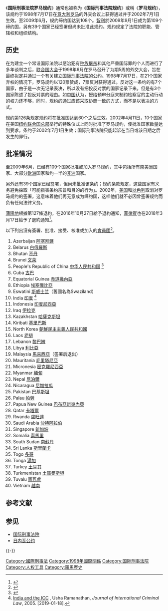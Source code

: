 {{Infobox Treaty
|name =罗马规约
|long_name =国际刑事法院罗马规约
|image =ICC member states.svg
|image_width =225
|image_alt = 《国际刑事法院罗马规约》締約國地圖
|caption =《国际刑事法院罗马规约》締約國地圖<br /><div style="text-align:left;">{{legend|#00aa00|締約國}} {{legend|#0000ff|規約未生效的締約國}} {{legend|purple|退出規約的締約國}} {{legend|#eeee00|簽署但未批准規約的國家}} {{legend|orange|簽署規約但隨後撤回簽名的國家}} {{legend|#ff1111|既沒有簽署也沒有加入規約的聯合國會員國和觀察員}}</div>
|type =
|date_drafted =1998年7月17日
|date_signed =1998年7月17日<ref name=scharf>Michael P. Scharf (August 1998). [http://www.asil.org/insights/insigh23.htm ''Results of the Rome Conference for an International Criminal Court''] {{Wayback|url=http://www.asil.org/insights/insigh23.htm |date=20180630082312 }}. The American Society of International Law. Retrieved on 31 January 2008.</ref><ref>Each year, to commemorate the adoption of the Rome Statute, human rights activists around the world celebrate 17 July as {{link-en|國際正義日|World Day for International Justice}}. See Amnesty International USA (2005). ''[http://www.amnestyusa.org/International_Justice/International_Justice_Day/page.do?id=1104666&n1=3&n2=35 International Justice Day 2005] {{Wayback|url=http://www.amnestyusa.org/International_Justice/International_Justice_Day/page.do?id=1104666&n1=3&n2=35 |date=20080502123130 }}''. Retrieved on 31 January 2008.</ref>
|location_signed = {{IT}}[[罗马|罗马]]
|date_sealed =
|date_effective =2002年7月1日
|condition_effective =60 份批准书
|date_expiration =
|signatories =137<ref name="UN treaty database">{{Cite web|url=https://treaties.un.org/Pages/ViewDetails.aspx?src=TREATY&mtdsg_no=XVIII-10&chapter=18&lang=en|title=UNTC|accessdate=2019-05-20|archivedate=2016-04-22|archiveurl=https://web.archive.org/web/20160422075501/https://treaties.un.org/Pages/ViewDetails.aspx?src=TREATY&mtdsg_no=XVIII-10&chapter=18&lang=en|dead-url=yes}}</ref>
|parties =123<ref name="UN treaty database"/>
|depositor ={{flagicon|UN}}[[联合国秘书长|聯合國秘書處]]
|language =
|languages =[[阿拉伯文|阿拉伯文]]、[[中文|中文]]、[[英文|英文]]、[[法文|法文]]、[[俄文|俄文]]和[[西班牙文|西班牙文]]
|website = http://untreaty.un.org/cod/icc/index.html
|wikisource =zh:国际刑事法院罗马规约
}}

《'''国际刑事法院罗马规约'''》通常也被称为《'''国际刑事法院规约'''》或稱《'''罗马规约'''》，该规约于1998年7月17日在[[意大利|意大利]][[罗马|罗马]]的外交会议上获得通过并于2002年7月1日生效。至2009年6月，规约缔约国达到108个。[[智利|智利]]於2009年9月1日成为第109个缔约国，另有39个国家已经签署但尚未批准此规约。规约规定了法院的职能、管辖权和组织结构。

==历史==
在为建立一个常设国际法院以惩治犯有[[种族屠杀|种族屠杀]]和其他严重国际罪的个人而进行了多年谈判之后，[[联合国大会|联合国大会]]于1998年6月在罗马召开了为期5周的外交大会，旨在最终拟定并通过一个有关建立[[国际刑事法院|国际刑事法院]]的公约。1998年7月17日，在21个国家弃权的情况下，罗马规约以120票赞成，7票反对获得通过。反对这一条约的有7个国家，由于是一次无记录表决，所以没有把投反对票的国家记录下来。但是有3个国家陈述了投反对票的理由。如[[中华人民共和国|中国]]认为，授给预审分庭来制约检察官的主动行动的权力还不够，同时，规约的通过应该采取协商一致的方式，而不是以表决的方式。

规约第126条规定规约将在批准国达到60个之后生效。2002年4月11日，10个国家在美国[[纽约|纽约]][[联合国总部|联合国总部]]举行的特殊仪式上同时批准了罗马规约，使批准国家数量达到要求。条约于2002年7月1日生效；国际刑事法院只能起诉在当日或该日期之后发生的罪行。

==批准情况==
至2009年6月，已经有109个国家批准或加入罗马规约，其中包括所有[[南美洲|南美洲]]国家、大部分[[欧洲|欧洲]]国家和约一半的[[非洲|非洲]]国家。

另外还有39个国家已经签署，但尚未批准该条约；规约条款规定，这些国家有义务避免採取「可能损害条约宗旨和目的的行为」。2002年，[[美国|美国]]和[[以色列|以色列]]取消对罗马规约的签署，这意味着他们再无意成为缔约国，这样他们就不必因曾签署规约而负有任何法律义务。

[[蒲隆地|蒲隆地]]根據第127條退約，在2016年10月27日給予退約通知，[[菲律賓|菲律賓]]也在2018年3月17日給予了退約通知<ref>{{Cite book|title=Treaty Series 2187|series=United Nations Treaty Series|url=https://www.un-ilibrary.org/content/books/9789210456968|publisher=UN|date=2004-12-31|isbn=978-92-1-045696-8|doi=10.18356/5c0c184c-en-fr|language=en|last=United Nations}}</ref>。

以下列出沒有簽署、批准、接受、核准或加入的[[聯合國會員國列表|會員國]]<ref>{{Cite book|series=United Nations Treaty Series|url=https://www.un-ilibrary.org/content/books/9789210456968|publisher=UN|date=2004-12-31|isbn=978-92-1-045696-8|doi=10.18356/5c0c184c-en-fr|language=en|last=United Nations|title=Treaty Series 2187}}</ref>。
{{div col|cols=4}}
# Azerbaijan [[阿塞拜疆|阿塞拜疆]]
# Belarus [[白俄羅斯|白俄羅斯]]
# Bhutan [[不丹|不丹]]
# Brunei [[文萊|文萊]]
# People's Republic of China [[中华人民共和国|中华人民共和国]] <ref>{{Cite journal|title=China's Attitude Towards the ICC|url=http://academic.oup.com/jicj/article/3/3/608/2886355/Chinas-Attitude-Towards-the-ICC|last=Jianping|first=Lu|last2=Zhixiang|first2=Wang|date=2005-07-01|journal=Journal of International Criminal Justice|issue=3|doi=10.1093/jicj/mqi056|volume=3|pages=608–620|language=en|issn=1478-1387}}</ref>
# Cuba [[古巴|古巴]]
# Equatorial Guinea [[赤道幾內亞|赤道幾內亞]]
# Ethiopia [[埃塞俄比亞|埃塞俄比亞]]
# Eswatini [[斯威士兰|斯威士兰]]（舊國名為Swaziland）
# India [[印度|印度]] <ref>[http://www.ielrc.org/content/a0505.pdf India and the ICC] {{Wayback|url=http://www.ielrc.org/content/a0505.pdf |date=20200323015920 }}, Usha Ramanathan, ''Journal of International Criminal Law'', 2005. [2019-01-18].</ref> 
# Indonesia [[印度尼西亞|印度尼西亞]]
# Iraq [[伊拉克|伊拉克]]
# Kazakhstan [[哈薩克斯坦|哈薩克斯坦]]
# Kiribati [[基里巴斯|基里巴斯]]
# North Korea [[朝鮮民主主義人民共和國|朝鮮民主主義人民共和國]]
# Laos [[老撾|老撾]]
# Lebanon [[黎巴嫩|黎巴嫩]]
# Libya [[利比亞|利比亞]]
# Malaysia [[馬來西亞|馬來西亞]]（签署后退出）
# Mauritania [[毛里塔尼亞|毛里塔尼亞]]
# Micronesia [[密克罗尼西亚联邦|密克羅尼西亞]]
# Myanmar [[緬甸|緬甸]]
# Nepal [[尼泊爾|尼泊爾]]
# Nicaragua [[尼加拉瓜|尼加拉瓜]]
# Pakistan [[巴基斯坦|巴基斯坦]]
# Palau [[帕勞|帕勞]]
# Papua New Guinea [[巴布亞新幾內亞|巴布亞新幾內亞]]
# Qatar [[卡塔爾|卡塔爾]]
# Rwanda [[盧旺達|盧旺達]]
# Saudi Arabia [[沙特阿拉伯|沙特阿拉伯]]
# Singapore [[新加坡|新加坡]]
# Somalia [[索馬里|索馬里]]
# South Sudan [[南蘇丹|南蘇丹]]
# Sri Lanka [[斯里蘭卡|斯里蘭卡]]
# Togo [[多哥|多哥]]
# Tonga [[湯加|湯加]]
# Turkey [[土耳其|土耳其]]
# Turkmenistan [[土庫曼斯坦|土庫曼斯坦]]
# Tuvalu [[圖瓦盧|圖瓦盧]]
# Vietnam [[越南|越南]]
{{div col end}}

==参考文献==
{{Reflist|2}}

==参见==
{{wikisource}}
*[[国际刑事法院|国际刑事法院]]
*[[日内瓦公约|日内瓦公约]]

{{-}}

{{國際刑事法|state=expanded}}
{{世界主义和世界政府专题}}

[[Category:國際刑事法|Category:國際刑事法]]
[[Category:1998年國際關係|Category:1998年國際關係]]
[[Category:国际刑事法院|Category:国际刑事法院]]
[[Category:人权工具|Category:人权工具]]
[[Category:羅馬歷史|Category:羅馬歷史]]